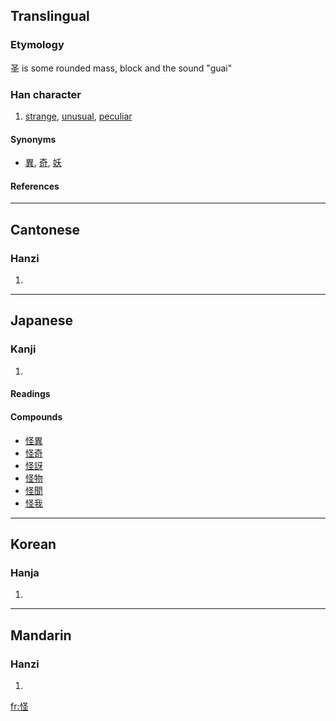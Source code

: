 {{see|恠}}
==Translingual==

===Etymology===
圣 is some rounded mass, block and the sound "guai"

===Han character===
{{Han char|rn=61|rad=心|as=05|sn=8|four=9701<sub>4</sub>|canj=心水土 (PEG)}}
# [[strange]], [[unusual]], [[peculiar]]

====Synonyms====
* [[異]], [[奇]], [[妖]]

====References====
{{Han ref|kx=0382.100|dkj=10483|dj=0711.050|hdz=42288.120|uh=602A|ud=24618|bh=A9C7|bd=43463}}

----
==Cantonese==

===Hanzi===
{{yue-hanzi|jyut=|y=gwaai3}}
# {{defn|Cantonese}}

----
==Japanese==

===Kanji===
{{ja-kanji|grade=|rs=心05}}
# {{defn|Japanese}} 

====Readings====
{{ja-readings|on=[[かい]] ([[kai]]), [[け]] ([[ke]])|kun=[[あやしい]] ([[怪しい]], [[ayashii]]), [[あやしむ]] ([[怪しむ]], [[ayashimu]])}}

====Compounds====
*[[怪異]]
*[[怪奇]]
*[[怪訝]]
*[[怪物]]
*[[怪聞]]
*[[怪我]]

----
==Korean==

===Hanja===
{{ko-hanja|hangeul=괴|eumhun=|rv=goe|mr=koe|y=koy}}
# {{defn|Korean}}

----
==Mandarin==

===Hanzi===
{{cmn-hanzi|pin=[[guài]] (guai4)|wg=kuai<sup>4</sup>}}
# {{defn|Mandarin}}

[[fr:怪]]